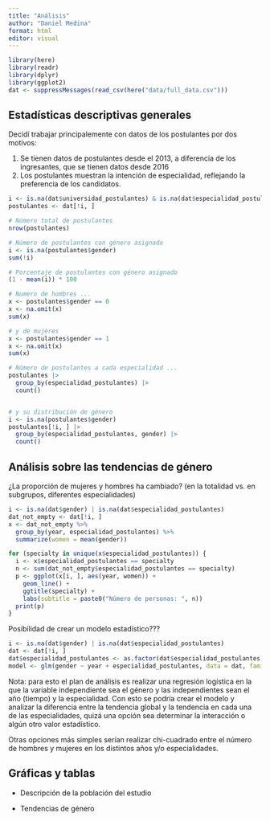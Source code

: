 ```yaml
---
title: "Análisis"
author: "Daniel Medina"
format: html
editor: visual
---
```


```r
library(here)
library(readr)
library(dplyr)
library(ggplot2)
dat <- suppressMessages(read_csv(here("data/full_data.csv")))
```

## Estadísticas descriptivas generales

Decidí trabajar principalemente con datos de los postulantes por dos motivos:

1.  Se tienen datos de postulantes desde el 2013, a diferencia de los ingresantes, que se tienen datos desde 2016
2.  Los postulantes muestran la intención de especialidad, reflejando la preferencia de los candidatos.

```r
i <- is.na(dat$universidad_postulantes) & is.na(dat$especialidad_postulantes)
postulantes <- dat[!i, ]

# Número total de postulantes
nrow(postulantes)

# Número de postulantes con género asignado
i <- is.na(postulantes$gender)
sum(!i)

# Porcentaje de postulantes con género asignado
(1 - mean(i)) * 100

# Numero de hombres ...
x <- postulantes$gender == 0
x <- na.omit(x)
sum(x)

# y de mujeres
x <- postulantes$gender == 1
x <- na.omit(x)
sum(x)

# Número de postulantes a cada especialidad ...
postulantes |>
  group_by(especialidad_postulantes) |>
  count()


# y su distribución de género
i <- is.na(postulantes$gender)
postulantes[!i, ] |>
  group_by(especialidad_postulantes, gender) |>
  count()
```

## Análisis sobre las tendencias de género

¿La proporción de mujeres y hombres ha cambiado? (en la totalidad vs. en subgrupos, diferentes especialidades)

```r
i <- is.na(dat$gender) | is.na(dat$especialidad_postulantes)
dat_not_empty <- dat[!i, ]
x <- dat_not_empty %>%
  group_by(year, especialidad_postulantes) %>%
  summarize(women = mean(gender))
```

```r
for (specialty in unique(x$especialidad_postulantes)) {
  i <- x$especialidad_postulantes == specialty
  n <- sum(dat_not_empty$especialidad_postulantes == specialty)
  p <- ggplot(x[i, ], aes(year, women)) +
    geom_line() +
    ggtitle(specialty) +
    labs(subtitle = paste0("Número de personas: ", n))
  print(p)
}
```

Posibilidad de crear un modelo estadístico???

```r
i <- is.na(dat$gender) | is.na(dat$especialidad_postulantes)
dat <- dat[!i, ]
dat$especialidad_postulantes <- as.factor(dat$especialidad_postulantes)
model <- glm(gender ~ year + especialidad_postulantes, data = dat, family = "binomial")
```

Nota: para esto el plan de análisis es realizar una regresión logística en la que la variable independiente sea el género y las independientes sean el año (tiempo) y la especialidad. Con esto se podría crear el modelo y analizar la diferencia entre la tendencia global y la tendencia en cada una de las especialidades, quizá una opción sea determinar la interacción o algún otro valor estadístico.

Otras opciones más simples serían realizar chi-cuadrado entre el número de hombres y mujeres en los distintos años y/o especialidades.

## Gráficas y tablas

-   Descripción de la población del estudio

-   Tendencias de género
